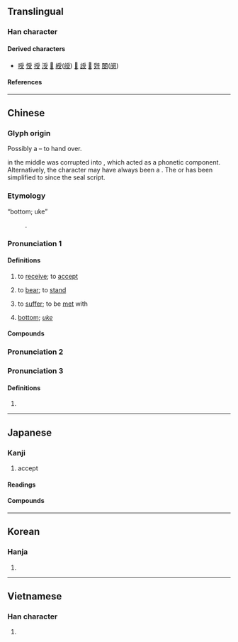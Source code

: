 {{also|爱|愛|爰}}
{{character info}}

==Translingual==
{{stroke order|strokes=8}}

===Han character===
{{Han char|rn=29|rad=又|as=06|sn=8|four=20407|canj=BBE|ids=⿳爫冖又}}

====Derived characters====
* [[㖟]] [[㥅]] [[授]] [[涭]] [[𠺥]] [[綬]]([[绶]]) [[𦈽]] [[䛵]] [[𠹾]] [[辤]] [[閿]]([[阌]])

====References====
{{Han ref|kx=0166.050|dkj=03159|dj=0377.030|hdz=10396.020|uh=53D7}}

----

==Chinese==
{{zh-forms|alt=𠭧,𡬳}}

===Glyph origin===
{{Han etym}}
Possibly a {{Han compound|爪|凡|又|t1=hand|t2=plate|t3=hand|ls=ic|nocap=y}} – to hand over.

{{lang|zh|凡}} in the middle was corrupted into {{och-l|舟}}, which acted as a phonetic component. Alternatively, the character may have always been a {{Han compound|爪|舟|又|t1=hand|t2=boat|t3=hand|c1=s|c2=p|c3=s|ls=psc|nocap=y}}. The 
{{lang|zh|凡}} or {{lang|zh|舟}} has been simplified to {{zh-l|*冖}} since the seal script.

===Etymology===
; “bottom; uke”
: {{obor|zh|ja|-}} {{ja-r|受け|うけ}}.

{{etystub|zh}}

===Pronunciation 1===
{{zh-pron
|m=shòu
|c=sau6
|h=pfs=su;gd=su4
|j=sou3
|md=sêu
|mn=qz:siǔ/tw,xm,zz,jj:siū
|mn-t=siu6
|w=3xxeu
|x=shou6
|mc=y
|oc=y,2
|cat=v,n
}}

====Definitions====
{{zh-hanzi}}

# to [[receive]]; to [[accept]]
#: {{zh-x|受訪|to participate in a survey}}
#: {{zh-x|收受|to receive}}
# to [[bear]]; to [[stand]]
#: {{zh-x|受不了|to be unable to '''endure'''}}
# to [[suffer]]; to be [[met]] with
#: {{zh-x|受 驚嚇|to be frightened}}
#: {{zh-x|受 人 煽動|to be incited by others}}
# {{lb|zh|slang}} [[bottom]]; ''[[uke]]''
#: {{zh-ant|攻}}

====Compounds====
{{zh-der|受害者|受憋|受病|受不了|受不起|受不住|受潮|受寵|受寵若驚|受挫|受到|受得了|受敵|受凍|受罰|受粉|受風|受過|受害|受寒|受旱|受賄|受獎|受教|受戒|受驚|受精|受窘|受看|受累|受冷|受禮|受理|受領|受涼|受命|受難|受盤|受騙|受聘|受氣|受氣包|受氣包兒|受窮|受屈|受權|受熱|受辱|受傷|受賞|受審|受事|受署|受胎|受聽|受託|受洗|受降|受刑|受訓|受業|受益|受用|受孕|受災|受阻|受罪|受之有愧|受制|受款人|不好受|備受矚目|受話器|受刑人|受誅|忍受|大請大受|不受|倍受矚目|受精卵|受難節|受益無窮|備受好評|受爵|四面受敵|受虐|吃受|受冷落|人工受孕|受創|備受威脅|受人矚目|受鉗鎚|受禪|受播者|好受|受俘|代人受過|受難曲|受惠|不受用|幽囚受辱|容受|受賕枉法|力辭不受|受生|感同身受|感受|不受抬舉|急脈緩受|受封|享受|受委屈|受邀|忍饑受餓|忍饑受渴|受困|人工受精|受田|受降城|引頸受死|引頸受戮|受僱|受暑|受性|受悶氣|低頭受縛|不受籠絡|小受大走|受冤|備受禮遇|受閱|受苦|受不得|受癟|受訪|全受全歸|受僱人|受終|大為受用|大受|不受聽|受文者|廣受好評|受器|兒童受虐|受縛|受限|受茶|受知|受益費|受益憑證|受益人|受損|受怕擔憂|受命推事|受代|受人之託|受賂|八面受敵|八方受敵|夠受|乾生受|不受理|無功受祿|擎受|授受|擔飢受凍|擔孤受寡|應籙受圖|擔驚受怕|應圖受籙|持齋受戒|禁受|沒福消受|挨打受罵|承受|摩頂受戒|活受罪|私相授受|收受|應天受命|擔驚受恐|白受|接受|摩頂受記|生受|甘受|概括承受|熬枯受淡|無福消受|拜受|消受|末學膚受|折受|稟受|挨餓受凍|腹背受敵|首尾受敵|請受|虛己受人|謙受益|領受|膺受|逆來順受|自找罪受|自花受精|聽受|臨危受命|辭多受少|請功受賞|身受|遭受|體內受精|飽受|難受|難以忍受|體外受精|耽驚受怕|計功受賞|難以消受|見危受命|膚受|表裡受敵|蒙受|計功受爵|自作自受|無功不受祿|無功受祿}}

===Pronunciation 2===
{{zh-see|授|v}}

===Pronunciation 3===
{{zh-pron
|m=Dào
|oc=n,1
|cat=pn
}}

====Definitions====
{{zh-hanzi}}

# {{surname|zh}}

{{zh-cat|Elementary}}

----

==Japanese==

===Kanji===
{{ja-kanji|grade=3|rs=又06}}

# accept

====Readings====
{{ja-readings
|goon=ず
|kanon=しゅう<しう
|kanyoon=じゅ<じゆ
|kun=う-かる, う-ける, う-け
}}

====Compounds====
{{col5|ja
|{{ja-r|受%戒|じゅ%かい}}
|{{ja-r|受%刑|じゅ%けい}}
|{{ja-r|受%験|じゅ%けん}}
|{{ja-r|受%講|じゅ%こう}}
|{{ja-r|受%賞|じゅ%しょう}}
|{{ja-r|受%諾|じゅ%だく}}
|{{ja-r|受%動|じゅ%どう}}
|{{ja-r|受%動%態|じゅ%どう%たい}}
|{{ja-r|受%難|じゅ%なん}}
|{{ja-r|受%理|じゅ%り}}
|{{ja-r|受%領|じゅ%りょう}}
|{{ja-r|受%身%形|うけ%み%けい}}
}}

----

==Korean==

===Hanja===
{{ko-hanja|받다|받을|수}}

# {{hanja form of|수|[[accept]]}}

----

==Vietnamese==

===Han character===
{{vi-readings|reading=[[thụ]], [[thọ]]|rs=又06}}

# {{rfdef|vi|sort=又06}}